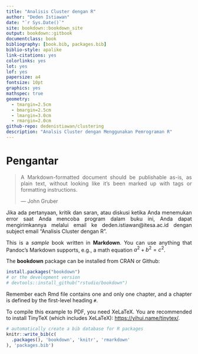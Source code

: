 ```yaml
--- 
title: "Analisis Cluster dengan R"
author: "Deden Istiawan"
date: "`r Sys.Date()`"
site: bookdown::bookdown_site
output: bookdown::gitbook
documentclass: book
bibliography: [book.bib, packages.bib]
biblio-style: apalike
link-citations: yes
colorlinks: yes
lot: yes
lof: yes
papersize: a4
fontsize: 10pt
graphics: yes
mathspec: true
geometry:
  - tmargin=2.5cm
  - bmargin=2.5cm
  - lmargin=3.0cm
  - rmargin=2.0cm
github-repo: dedenistiawan/clustering
description: "Analsis Cluster dengan Menggunakan Pemrograman R"
---
```


# Pengantar {-}
```{=html}
<style>
body{
text-align: justify}
</style>
```
> A Markdown-formatted document should be publishable as-is, as plain text, without looking like it’s been marked up with tags or formatting instructions.  
> 
> --- John Gruber


Jika ada pertanyaan, kritik dan saran, atau diskusi ketika Anda menemukan error saat Anda mencoba program dalam buku ini, Anda dapat mengirimkannya melalui email ke deden.istiawan@itesa.ac.id dengan subject email “Analisis Cluster dengan R”.

This is a _sample_ book written in **Markdown**. You can use anything that Pandoc's Markdown supports, e.g., a math equation $a^2 + b^2 = c^2$.

The **bookdown** package can be installed from CRAN or Github:

```r
install.packages("bookdown")
# or the development version
# devtools::install_github("rstudio/bookdown")
```

Remember each Rmd file contains one and only one chapter, and a chapter is defined by the first-level heading `#`.

To compile this example to PDF, you need XeLaTeX. You are recommended to install TinyTeX (which includes XeLaTeX): <https://yihui.name/tinytex/>.

```r
# automatically create a bib database for R packages
knitr::write_bib(c(
  .packages(), 'bookdown', 'knitr', 'rmarkdown'
), 'packages.bib')
```
